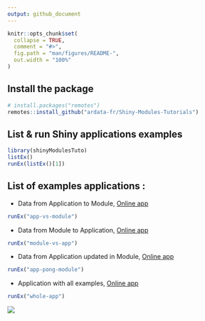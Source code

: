 ```yaml
---
output: github_document
---
```


<!-- README.md is generated from README.Rmd. Please edit that file -->

```r
knitr::opts_chunk$set(
  collapse = TRUE,
  comment = "#>",
  fig.path = "man/figures/README-",
  out.width = "100%"
)
```

## Install the package

````r
# install.packages("remotes")
remotes::install_github("ardata-fr/Shiny-Modules-Tutorials")
````

## List & run Shiny applications examples

````r
library(shinyModulesTuto)
listEx()
runEx(listEx()[1])
````

## List of examples applications :

* Data from Application to Module, [Online app](https://qfazille.shinyapps.io/app-vs-module/)

````r
runEx("app-vs-module")
````

* Data from Module to Application, [Online app](https://qfazille.shinyapps.io/module-vs-app/)

````r
runEx("module-vs-app")
````


* Data from Application updated in Module, [Online app](https://qfazille.shinyapps.io/app-pong-module/)

````r
runEx("app-pong-module")
````

* Application with all examples, [Online app](https://qfazille.shinyapps.io/whole-app/)

````r
runEx("whole-app")
````

![](./inst/www/whole-app.gif)
